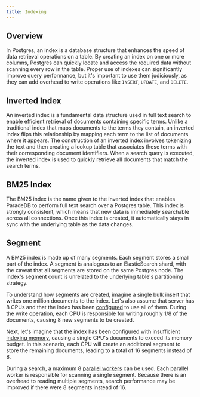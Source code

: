 ```yaml
---
title: Indexing
---
```


## Overview

In Postgres, an index is a database structure that enhances the speed of data retrieval operations on a table. By creating an index on one or more columns, Postgres can quickly locate and access the required data without scanning every row in the table.
Proper use of indexes can significantly improve query performance, but it's important to use them judiciously, as they can add overhead to write operations like `INSERT`, `UPDATE`, and `DELETE`.

## Inverted Index

An inverted index is a fundamental data structure used in full text search to enable efficient retrieval of documents
containing specific terms. Unlike a traditional index that maps documents to the terms they contain, an inverted index flips
this relationship by mapping each term to the list of documents where it appears. The construction of an inverted index involves
tokenizing the text and then creating a lookup table that associates these terms with their corresponding document identifiers.
When a search query is executed, the inverted index is used to quickly retrieve all documents that match the search terms.

## BM25 Index

The BM25 index is the name given to the inverted index that enables ParadeDB to perform full text search over a
Postgres table. This index is strongly consistent, which means that new data is immediately searchable across all connections.
Once this index is created, it automatically stays in sync with the underlying table as the data changes.

## Segment

A BM25 index is made up of many segments. Each segment stores a small part of the index. A segment is analogous to an ElasticSearch shard,
with the caveat that all segments are stored on the same Postgres node. The index's segment count is unrelated to the underlying table's
partitioning strategy.

To understand how segments are created, imagine a single bulk insert that writes one million documents to the index. Let's also assume that server has 8 CPUs and that the index
has been [configured](/documentation/configuration/write#statement-parallelism) to use all of them. During the write operation, each CPU is responsible for writing roughly 1/8 of the documents, causing 8 new segments to be created.

Next, let's imagine that the index has been configured with insufficient [indexing memory](/documentation/configuration/write#statement-memory), causing a single CPU's documents to exceed its memory budget. In this scenario, each CPU will create
an additional segment to store the remaining documents, leading to a total of 16 segments instead of 8.

During a search, a maximum 8 [parallel workers](/documentation/configuration/parallel) can be used. Each parallel worker is responsible for scanning a single segment.
Because there is an overhead to reading multiple segments, search performance may be improved if there were 8 segments instead of 16.
